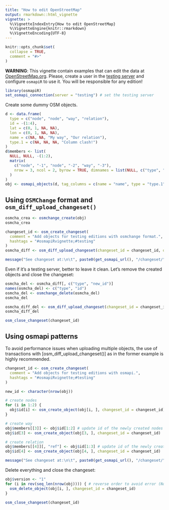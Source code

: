 ```yaml
---
title: "How to edit OpenStreetMap"
output: rmarkdown::html_vignette
vignette: >
  %\VignetteIndexEntry{How to edit OpenStreetMap}
  %\VignetteEngine{knitr::rmarkdown}
  %\VignetteEncoding{UTF-8}
---
```


```r
knitr::opts_chunk$set(
  collapse = TRUE,
  comment = "#>"
)
```


**WARNING**: This vignette contain examples that can edit the data at
[OpenStreetMap.org](https://www.openstreetmap.org). Please, create a user in the
[testing server](https://master.apis.dev.openstreetmap.org) and configure `osmapiR` to use it. You will be responsible
for any edition!

```r
library(osmapiR)
set_osmapi_connection(server = "testing") # set the testing server
```


Create some dummy OSM objects.

```r
d <- data.frame(
  type = c("node", "node", "way", "relation"),
  id = -(1:4),
  lat = c(0, 1, NA, NA),
  lon = c(0, 1, NA, NA),
  name = c(NA, NA, "My way", "Our relation"),
  type.1 = c(NA, NA, NA, "Column clash!")
)
d$members <- list(
  NULL, NULL, -(1:2),
  matrix(
    c("node", "-1", "node", "-2", "way", "-3"),
    nrow = 3, ncol = 2, byrow = TRUE, dimnames = list(NULL, c("type", "ref"))
  )
)
obj <- osmapi_objects(d, tag_columns = c(name = "name", type = "type.1"))
```


## Using `OSMChange` format and `osm_diff_upload_changeset()`

``` r
osmcha_crea <- osmchange_create(obj)  
osmcha_crea

changeset_id <- osm_create_changeset(
  comment = "Add objects for testing editions with osmchange format.",
  hashtags = "#osmapiRvignette;#testing"
)
osmcha_diff <- osm_diff_upload_changeset(changeset_id = changeset_id, osmcha = osmcha_crea)

message("See changeset at:\n\t", paste0(get_osmapi_url(), "/changeset/", changeset_id))
```

Even if it's a testing server, better to leave it clean. Let's remove the created objects and close the changeset:

```r
osmcha_del <- osmcha_diff[, c("type", "new_id")]
names(osmcha_del) <- c("type", "id")
osmcha_del <- osmchange_delete(osmcha_del)
osmcha_del

osmcha_diff_del <- osm_diff_upload_changeset(changeset_id = changeset_id, osmcha = osmcha_del)
osmcha_diff_del

osm_close_changeset(changeset_id)
```


## Using osmapi patterns

To avoid performance issues when uploading multiple objects, the use of transactions with [osm_diff_upload_changeset()]
as in the former example is highly recommended.

```r
changeset_id <- osm_create_changeset(
  comment = "Add objects for testing editions with osmapi.",
  hashtags = "#osmapiRvignette;#testing"
)

new_id <- character(nrow(obj))

# create nodes
for (i in 1:2) {
  obj$id[i] <- osm_create_object(obj[i, ], changeset_id = changeset_id)
}

# create way
obj$members[[3]] <- obj$id[1:2] # update id of the newly created nodes
obj$id[3] <- osm_create_object(obj[3, ], changeset_id = changeset_id)

# create relation
obj$members[[4]][, "ref"] <- obj$id[1:3] # update id of the newly created objects
obj$id[4] <- osm_create_object(obj[4, ], changeset_id = changeset_id)

message("See changeset at:\n\t", paste0(get_osmapi_url(), "/changeset/", changeset_id))
```

Delete everything and close the changeset:

```r
obj$version <- "1"
for (i in rev(seq_len(nrow(obj)))) { # reverse order to avoid error (Node xxx is still used by ways yyy.)
  osm_delete_object(obj[i, ], changeset_id = changeset_id)
}

osm_close_changeset(changeset_id)
```
